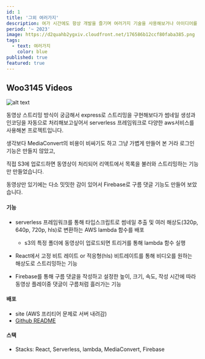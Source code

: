 ```yaml
---
id: 1
title: '그외 여러가지'
description: 여가 시간에도 항상 개발을 즐기며 여러가지 기술을 사용해보거나 아이디어를 만들며 시간을 보냅니다.
period: '~ 2023'
image: https://d2quahb2ygxiv.cloudfront.net/176586b12ccf80faba385.png
tags:
  - text: 여러가지
    color: blue
published: true
featured: true
---
```


## Woo3145 Videos

![alt text](https://d2quahb2ygxiv.cloudfront.net/76586b12ccf80faba3850.png?width=500&height=300)

동영상 스트리밍 방식이 궁금해서 express로 스트리밍을 구현해보다가 썸네일 생성과 인코딩을 자동으로 처리해보고싶어서 serverless 프레임워크로 다양한 aws서비스를 사용해본 프로젝트입니다.

생각보다 MediaConvert의 비용이 비싸기도 하고 그냥 가볍게 만들어 본 거라 로그인 기능은 만들지 않았고,

직접 S3에 업로드하면 동영상이 처리되어 리액트에서 목록을 불러와 스트리밍하는 기능만 만들었습니다.

동영상만 있기에는 다소 밋밋한 감이 있어서 Firebase로 구름 댓글 기능도 만들어 보았습니다.

#### 기능

- serverless 프레임워크를 통해 타입스크립트로 썸네일 추출 및 여러 해상도(320p, 640p, 720p, hls)로 변환하는 AWS lambda 함수를 배포

  - s3의 특정 폴더에 동영상이 업로드되면 트리거를 통해 lambda 함수 실행

- React에서 고정 비트 레이트 or 적응형(hls) 비트레이트를 통해 비디오를 원하는 해상도로 스트리밍하는 기능

- Firebase를 통해 구름 댓글을 작성하고 설정한 높이, 크기, 속도, 작성 시간에 따라 동영상 플레이중 댓글이 구름처럼 흘러가는 기능

#### 배포

- site (AWS 프리티어 문제로 서버 내려감)
- [Github README](https://github.com/woo3145/video-streaming-app)

#### 스택

- Stacks: React, Serverless, lambda, MediaConvert, Firebase
